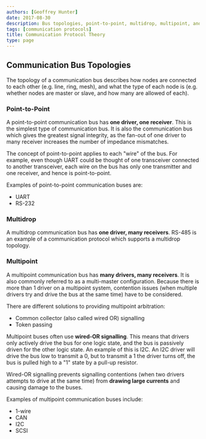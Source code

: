 ```yaml
---
authors: [Geoffrey Hunter]
date: 2017-08-30
description: Bus topologies, point-to-point, multidrop, multipoint, and more about communication bus topologies.
tags: [communication protocols]
title: Communication Protocol Theory
type: page
---
```


## Communication Bus Topologies

The topology of a communication bus describes how nodes are connected to each other (e.g. line, ring, mesh), and what the type of each node is (e.g. whether nodes are master or slave, and how many are allowed of each).

### Point-to-Point

A point-to-point communication bus has **one driver, one receiver**. This is the simplest type of communication bus. It is also the communication bus which gives the greatest signal integrity, as the fan-out of one driver to many receiver increases the number of impedance mismatches.

<Aside type="note">
The concept of point-to-point applies to each "wire" of the bus. For example, even though UART could be thought of one transceiver connected to another transceiver, each wire on the bus has only one transmitter and one receiver, and hence is point-to-point.
</Aside>

Examples of point-to-point communication buses are:

* UART
* RS-232

### Multidrop

A multidrop communication bus has **one driver, many receivers**. RS-485 is an example of a communication protocol which supports a multidrop topology.

### Multipoint

A multipoint communication bus has **many drivers, many receivers**. It is also commonly referred to as a multi-master configuration. Because there is more than 1 driver on a multipoint system, contention issues (when multiple drivers try and drive the bus at the same time) have to be considered.

There are different solutions to providing multipoint arbitration:

* Common collector (also called wired OR) signalling
* Token passing

Multipoint buses often use **wired-OR signalling**. This means that drivers only actively drive the bus for one logic state, and the bus is passively driven for the other logic state. An example of this is I2C. An I2C driver will drive the bus low to transmit a 0, but to transmit a 1 the driver turns off, the bus is pulled high to a "1" state by a pull-up resistor.

Wired-OR signalling prevents signalling contentions (when two drivers attempts to drive at the same time) from **drawing large currents** and causing damage to the buses.

Examples of multipoint communication buses include:

* 1-wire
* CAN
* I2C
* SCSI
